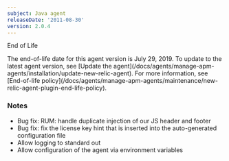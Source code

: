 ```yaml
---
subject: Java agent
releaseDate: '2011-08-30'
version: 2.0.4
---
```


End of Life

<Callout variant="important">
  The end-of-life date for this agent version is July 29, 2019. To update to the latest agent version, see [Update the agent](/docs/agents/manage-apm-agents/installation/update-new-relic-agent). For more information, see [End-of-life policy](/docs/agents/manage-apm-agents/maintenance/new-relic-agent-plugin-end-life-policy).
</Callout>

### Notes

* Bug fix: RUM: handle duplicate injection of our JS header and footer
* Bug fix: fix the license key hint that is inserted into the auto-generated configuration file
* Allow logging to standard out
* Allow configuration of the agent via environment variables
